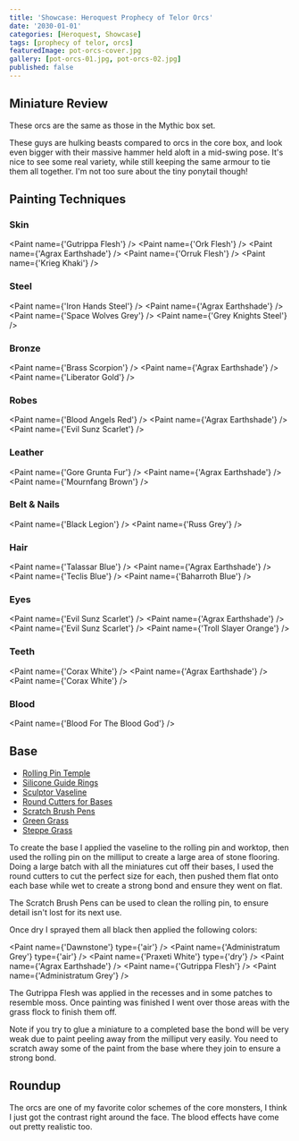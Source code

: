 ```yaml
---
title: 'Showcase: Heroquest Prophecy of Telor Orcs'
date: '2030-01-01'
categories: [Heroquest, Showcase]
tags: [prophecy of telor, orcs]
featuredImage: pot-orcs-cover.jpg
gallery: [pot-orcs-01.jpg, pot-orcs-02.jpg]
published: false
---
```



## Miniature Review

These orcs are the same as those in the Mythic box set.

These guys are hulking beasts compared to orcs in the core box, and look even bigger with their massive hammer held
aloft in a mid-swing pose. It's nice to see some real variety, while still keeping the same armour to tie them all
together. I'm not too sure about the tiny ponytail though!

## Painting Techniques

### Skin

<Paint name={'Gutrippa Flesh'} />
<Paint name={'Ork Flesh'} />
<Paint name={'Agrax Earthshade'} />
<Paint name={'Orruk Flesh'} />
<Paint name={'Krieg Khaki'} />

### Steel

<Paint name={'Iron Hands Steel'} />
<Paint name={'Agrax Earthshade'} />
<Paint name={'Space Wolves Grey'} />
<Paint name={'Grey Knights Steel'} />

### Bronze

<Paint name={'Brass Scorpion'} />
<Paint name={'Agrax Earthshade'} />
<Paint name={'Liberator Gold'} />

### Robes

<Paint name={'Blood Angels Red'} />
<Paint name={'Agrax Earthshade'} />
<Paint name={'Evil Sunz Scarlet'} />

### Leather

<Paint name={'Gore Grunta Fur'} />
<Paint name={'Agrax Earthshade'} />
<Paint name={'Mournfang Brown'} />

### Belt & Nails

<Paint name={'Black Legion'} />
<Paint name={'Russ Grey'} />

### Hair

<Paint name={'Talassar Blue'} />
<Paint name={'Agrax Earthshade'} />
<Paint name={'Teclis Blue'} />
<Paint name={'Baharroth Blue'} />

### Eyes

<Paint name={'Evil Sunz Scarlet'} />
<Paint name={'Agrax Earthshade'} />
<Paint name={'Evil Sunz Scarlet'} />
<Paint name={'Troll Slayer Orange'} />

### Teeth

<Paint name={'Corax White'} />
<Paint name={'Agrax Earthshade'} />
<Paint name={'Corax White'} />

### Blood

<Paint name={'Blood For The Blood God'} />

## Base

- [Rolling Pin Temple](https://www.greenstuffworld.com/en/modelling-textured-rolling-pins/365-rolling-pin-hobby-roller-temple.html)
- [Silicone Guide Rings](https://www.greenstuffworld.com/en/modelling-textured-rolling-pins/540-silicone-guide-rings.html)
- [Sculptor Vaseline](https://www.greenstuffworld.com/en/sculptor-vaseline/349-sculptor-vaseline-petroleum-jelly.html)
- [Round Cutters for Bases](https://www.greenstuffworld.com/en/hobby-cutting-tools/801-round-cutters-for-bases-stainless-steel.html)
- [Scratch Brush Pens](https://www.greenstuffworld.com/en/engraving-tools/690-scratch-brush-pens.html)
- [Green Grass](https://www.thearmypainter.com/shop/us/bf4113p)
- [Steppe Grass](https://www.thearmypainter.com/shop/us/bf4115p)

To create the base I applied the vaseline to the rolling pin and worktop, then used the rolling pin on the milliput to
create a large area of stone flooring. Doing a large batch with all the miniatures cut off their bases, I used the round
cutters to cut the perfect size for each, then pushed them flat onto each base while wet to create a strong bond and
ensure they went on flat.

The Scratch Brush Pens can be used to clean the rolling pin, to ensure detail isn't lost for its next use.

Once dry I sprayed them all black then applied the following colors:

<Paint name={'Dawnstone'} type={'air'} />
<Paint name={'Administratum Grey'} type={'air'} />
<Paint name={'Praxeti White'} type={'dry'} />
<Paint name={'Agrax Earthshade'} />
<Paint name={'Gutrippa Flesh'} />
<Paint name={'Administratum Grey'} />

The Gutrippa Flesh was applied in the recesses and in some patches to resemble moss. Once painting was finished I went
over those areas with the grass flock to finish them off.

Note if you try to glue a miniature to a completed base the bond will be very weak due to paint peeling away from the
milliput very easily. You need to scratch away some of the paint from the base where they join to ensure a strong bond.

## Roundup

The orcs are one of my favorite color schemes of the core monsters, I think I just got the contrast right around the
face. The blood effects have come out pretty realistic too.
